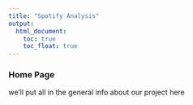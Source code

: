 ```yaml
---
title: "Spotify Analysis"
output: 
  html_document:
    toc: true
    toc_float: true
---
```


### Home Page

we'll put all in the general info about our project here